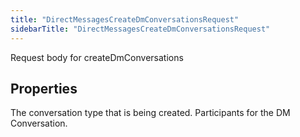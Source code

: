 ```yaml
---
title: "DirectMessagesCreateDmConversationsRequest"
sidebarTitle: "DirectMessagesCreateDmConversationsRequest"
---
```


Request body for createDmConversations

## Properties

<ResponseField name="conversationType" type="&quot;Group&quot;">
The conversation type that is being created.
</ResponseField>





<ResponseField name="message" type="any">

</ResponseField>



<ResponseField name="participantIds" type="string[]">
Participants for the DM Conversation.
</ResponseField>



